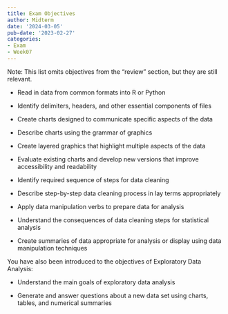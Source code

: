```yaml
---
title: Exam Objectives
author: Midterm
date: '2024-03-05'
pub-date: '2023-02-27'
categories:
- Exam
- Week07
---
```


Note: This list omits objectives from the "review" section, but they are still relevant.

-   Read in data from common formats into R or Python

-   Identify delimiters, headers, and other essential components of files

-   Create charts designed to communicate specific aspects of the data

-   Describe charts using the grammar of graphics

-   Create layered graphics that highlight multiple aspects of the data

-   Evaluate existing charts and develop new versions that improve accessibility and readability

-   Identify required sequence of steps for data cleaning

-   Describe step-by-step data cleaning process in lay terms appropriately

-   Apply data manipulation verbs to prepare data for analysis

-   Understand the consequences of data cleaning steps for statistical analysis

-   Create summaries of data appropriate for analysis or display using data manipulation techniques

You have also been introduced to the objectives of Exploratory Data Analysis:

-   Understand the main goals of exploratory data analysis

-   Generate and answer questions about a new data set using charts, tables, and numerical summaries
